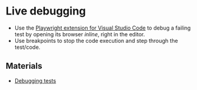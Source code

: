 # Live debugging

- Use the [Playwright extension for Visual Studio Code](https://playwright.dev/docs/getting-started-vscode) to debug a failing test by opening its browser _inline_, right in the editor.
- Use breakpoints to stop the code execution and step through the test/code.

## Materials

- [Debugging tests](https://playwright.dev/docs/debug)
